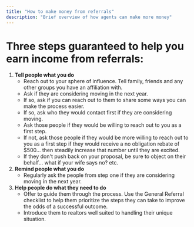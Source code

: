 ```yaml
---
title: "How to make money from referrals"
description: "Brief overview of how agents can make more money"
---
```


# Three steps guaranteed to help you earn income from referrals:

1. **Tell people what you do**
   - Reach out to your sphere of influence. Tell family, friends and any other groups you have an affiliation with.
   - Ask if they are considering moving in the next year.
   - If so, ask if you can reach out to them to share some ways you can make the process easier.
   - If so, ask who they would contact first if they are considering moving.
   - Ask those people if they would be willing to reach out to you as a first step.
   - If not, ask those people if they would be more willing to reach out to you as a first step if they would receive a no obligation rebate of \$500... then steadily increase that number until they are excited.
   - If they don't push back on your proposal, be sure to object on their behalf... what if your wife says no? etc.
2. **Remind people what you do**
   - Regularly ask the people from step one if they are considering moving in the next year.
3. **Help people do what they need to do**
   - Offer to guide them through the process. Use the General Referral checklist to help them prioritize the steps they can take to improve the odds of a successful outcome.
   - Introduce them to realtors well suited to handling their unique situation.